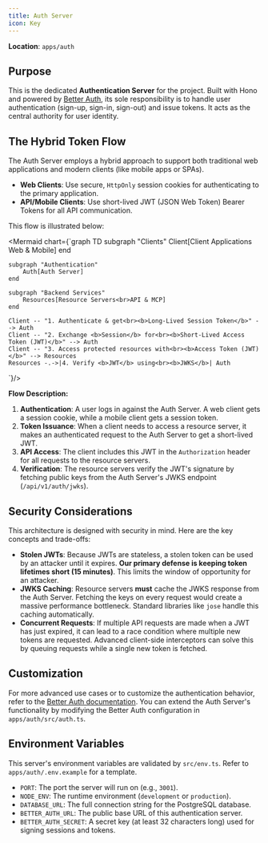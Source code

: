 ```yaml
---
title: Auth Server
icon: Key
---
```


**Location**: `apps/auth`

## Purpose

This is the dedicated **Authentication Server** for the project. Built with Hono and powered by [Better Auth](https://www.better-auth.com/), its sole responsibility is to handle user authentication (sign-up, sign-in, sign-out) and issue tokens. It acts as the central authority for user identity.

## The Hybrid Token Flow

The Auth Server employs a hybrid approach to support both traditional web applications and modern clients (like mobile apps or SPAs).

*   **Web Clients**: Use secure, `HttpOnly` session cookies for authenticating to the primary application.
*   **API/Mobile Clients**: Use short-lived JWT (JSON Web Token) Bearer Tokens for all API communication.

This flow is illustrated below:

<Mermaid chart={`graph TD
    subgraph "Clients"
        Client[Client Applications<br>Web & Mobile]
    end

    subgraph "Authentication"
        Auth[Auth Server]
    end

    subgraph "Backend Services"
        Resources[Resource Servers<br>API & MCP]
    end

    Client -- "1. Authenticate & get<br><b>Long-Lived Session Token</b>" --> Auth
    Client -- "2. Exchange <b>Session</b> for<br><b>Short-Lived Access Token (JWT)</b>" --> Auth
    Client -- "3. Access protected resources with<br><b>Access Token (JWT)</b>" --> Resources
    Resources -.->|4. Verify <b>JWT</b> using<br><b>JWKS</b>| Auth
`}/>

**Flow Description:**

1.  **Authentication**: A user logs in against the Auth Server. A web client gets a session cookie, while a mobile client gets a session token.
2.  **Token Issuance**: When a client needs to access a resource server, it makes an authenticated request to the Auth Server to get a short-lived JWT.
3.  **API Access**: The client includes this JWT in the `Authorization` header for all requests to the resource servers.
4.  **Verification**: The resource servers verify the JWT's signature by fetching public keys from the Auth Server's JWKS endpoint (`/api/v1/auth/jwks`).

## Security Considerations

This architecture is designed with security in mind. Here are the key concepts and trade-offs:

*   **Stolen JWTs**: Because JWTs are stateless, a stolen token can be used by an attacker until it expires. **Our primary defense is keeping token lifetimes short (15 minutes)**. This limits the window of opportunity for an attacker.
*   **JWKS Caching**: Resource servers **must** cache the JWKS response from the Auth Server. Fetching the keys on every request would create a massive performance bottleneck. Standard libraries like `jose` handle this caching automatically.
*   **Concurrent Requests**: If multiple API requests are made when a JWT has just expired, it can lead to a race condition where multiple new tokens are requested. Advanced client-side interceptors can solve this by queuing requests while a single new token is fetched.

## Customization

For more advanced use cases or to customize the authentication behavior, refer to the [Better Auth documentation](https://www.better-auth.com/docs). You can extend the Auth Server's functionality by modifying the Better Auth configuration in `apps/auth/src/auth.ts`.

## Environment Variables

This server's environment variables are validated by `src/env.ts`. Refer to `apps/auth/.env.example` for a template.

*   `PORT`: The port the server will run on (e.g., `3001`).
*   `NODE_ENV`: The runtime environment (`development` or `production`).
*   `DATABASE_URL`: The full connection string for the PostgreSQL database.
*   `BETTER_AUTH_URL`: The public base URL of this authentication server.
*   `BETTER_AUTH_SECRET`: A secret key (at least 32 characters long) used for signing sessions and tokens.
